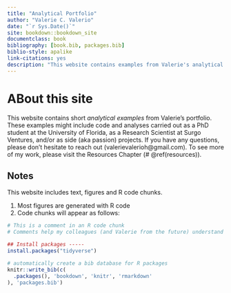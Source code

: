 ```yaml
--- 
title: "Analytical Portfolio"
author: "Valerie C. Valerio"
date: "`r Sys.Date()`"
site: bookdown::bookdown_site
documentclass: book
bibliography: [book.bib, packages.bib]
biblio-style: apalike
link-citations: yes
description: "This website contains examples from Valerie's analytical portfolio."
---
```


# ABout this site

This website contains short _analytical examples_ from Valerie's portfolio. These examples might include code and analyses carried out as a PhD student at the University of Florida, as a Research Scientist at Surgo Ventures, and/or as side (aka passion) projects. If you have any questions, please don't hesitate to reach out (valerievalerioh@gmail.com). To see more of my work, please visit the Resources Chapter (# \@ref(resources)).

## Notes

This website includes text, figures and R code chunks. 

1. Most figures are generated with R code
2. Code chunks will appear as follows:

```r
# This is a comment in an R code chunk
# Comments help my colleagues (and Valerie from the future) understand what the code is supposed to do and why

## Install packages -----
install.packages("tidyverse") 
```



```r
# automatically create a bib database for R packages
knitr::write_bib(c(
  .packages(), 'bookdown', 'knitr', 'rmarkdown'
), 'packages.bib')
```
